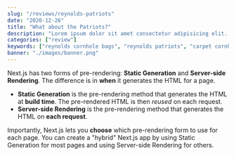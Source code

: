 ```yaml
---
slug: "/reviews/reynolds-patriots"
date: "2020-12-26"
title: "What about the Patriots?"
description: "Lorem ipsum dolor sit amet consectetur adipisicing elit. Architecto accusantium praesentium eius, ut atque fuga culpa, similique sequi cum eos quis dolorum."
categories: ["review"]
keywords: ["reynolds cornhole bags", "reynolds patriots", "carpet cornhole bags"]
banner: "./images/banner.png"
---
```


Next.js has two forms of pre-rendering: **Static Generation** and **Server-side Rendering**. The difference is in **when** it generates the HTML for a page.

- **Static Generation** is the pre-rendering method that generates the HTML at **build time**. The pre-rendered HTML is then _reused_ on each request.
- **Server-side Rendering** is the pre-rendering method that generates the HTML on **each request**.

Importantly, Next.js lets you **choose** which pre-rendering form to use for each page. You can create a "hybrid" Next.js app by using Static Generation for most pages and using Server-side Rendering for others.
